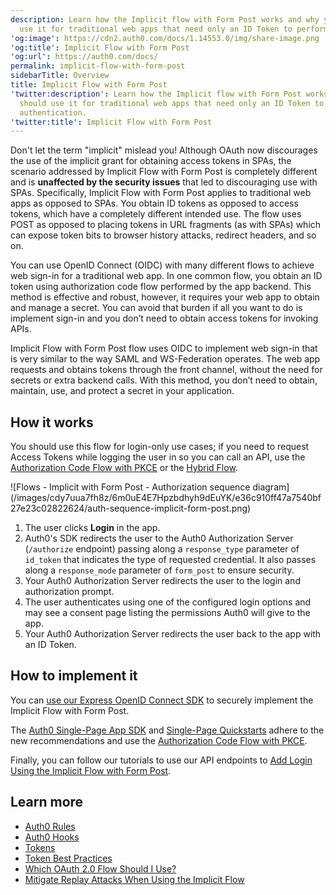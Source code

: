 ```yaml
---
description: Learn how the Implicit flow with Form Post works and why you should
  use it for traditional web apps that need only an ID Token to perform user authentication.
'og:image': https://cdn2.auth0.com/docs/1.14553.0/img/share-image.png
'og:title': Implicit Flow with Form Post
'og:url': https://auth0.com/docs/
permalink: implicit-flow-with-form-post
sidebarTitle: Overview
title: Implicit Flow with Form Post
'twitter:description': Learn how the Implicit flow with Form Post works and why you
  should use it for traditional web apps that need only an ID Token to perform user
  authentication.
'twitter:title': Implicit Flow with Form Post
---
```

<Warning>

Don't let the term "implicit" mislead you! Although OAuth now discourages the use of the implicit grant for obtaining access tokens in SPAs, the scenario addressed by Implicit Flow with Form Post is completely different and is **unaffected by the security issues** that led to discouraging use with SPAs. Specifically, Implicit Flow with Form Post applies to traditional web apps as opposed to SPAs. You obtain ID tokens as opposed to access tokens, which have a completely different intended use. The flow uses POST as opposed to placing tokens in URL fragments (as with SPAs) which can expose token bits to browser history attacks, redirect headers, and so on.

</Warning>

You can use <Tooltip tip="OpenID: Open standard for authentication that allows applications to verify users' identities without collecting and storing login information." cta="View Glossary" href="/glossary?term=OpenID">OpenID</Tooltip> Connect (OIDC) with many different flows to achieve web sign-in for a traditional web app. In one common flow, you obtain an <Tooltip tip="ID Token: Credential meant for the client itself, rather than for accessing a resource." cta="View Glossary" href="/glossary?term=ID+token">ID token</Tooltip> using authorization code flow performed by the app backend. This method is effective and robust, however, it requires your web app to obtain and manage a secret. You can avoid that burden if all you want to do is implement sign-in and you don’t need to obtain <Tooltip tip="Access Token: Authorization credential, in the form of an opaque string or JWT, used to access an API." cta="View Glossary" href="/glossary?term=access+tokens">access tokens</Tooltip> for invoking APIs.

Implicit Flow with Form Post flow uses OIDC to implement web sign-in that is very similar to the way <Tooltip tip="Security Assertion Markup Language (SAML): Standardized protocol allowing two parties to exchange authentication information without a password." cta="View Glossary" href="/glossary?term=SAML">SAML</Tooltip> and WS-Federation operates. The web app requests and obtains tokens through the front channel, without the need for secrets or extra backend calls. With this method, you don’t need to obtain, maintain, use, and protect a secret in your application.

## How it works

<Warning>

You should use this flow for login-only use cases; if you need to request Access Tokens while logging the user in so you can call an API, use the [Authorization Code Flow with PKCE](/get-started/authentication-and-authorization-flow/authorization-code-flow-with-pkce) or the [Hybrid Flow](/get-started/authentication-and-authorization-flow/hybrid-flow).

</Warning>

<Frame>![Flows - Implicit with Form Post - Authorization sequence diagram](/images/cdy7uua7fh8z/6m0uE4E7Hpzbdhyh9dEuYK/e36c910ff47a7540bf27e23c02822624/auth-sequence-implicit-form-post.png)</Frame>

1. The user clicks **Login** in the app.
2. Auth0's SDK redirects the user to the Auth0 Authorization Server (`/authorize` endpoint) passing along a `response_type` parameter of `id_token` that indicates the type of requested credential. It also passes along a `response_mode` parameter of `form_post` to ensure security.
3. Your Auth0 Authorization Server redirects the user to the login and authorization prompt.
4. The user authenticates using one of the configured login options and may see a consent page listing the permissions Auth0 will give to the app.
5. Your Auth0 Authorization Server redirects the user back to the app with an ID Token.

## How to implement it

You can [use our Express OpenID Connect SDK](https://www.npmjs.com/package/express-openid-connect) to securely implement the Implicit Flow with Form Post.

<Callout icon="file-lines" color="#0EA5E9" iconType="regular">

The [Auth0 Single-Page App SDK](/libraries/auth0-single-page-app-sdk) and [Single-Page Quickstarts](/quickstart/spa) adhere to the new recommendations and use the [Authorization Code Flow with PKCE](/get-started/authentication-and-authorization-flow/authorization-code-flow-with-pkce).

</Callout>

Finally, you can follow our tutorials to use our API endpoints to [Add Login Using the Implicit Flow with Form Post](/get-started/authentication-and-authorization-flow/implicit-flow-with-form-post/add-login-using-the-implicit-flow-with-form-post).

## Learn more

* [Auth0 Rules](/customize/rules)
* [Auth0 Hooks](/customize/hooks)
* [Tokens](/secure/tokens)
* [Token Best Practices](/secure/tokens/token-best-practices)
* [Which OAuth 2.0 Flow Should I Use?](/get-started/authentication-and-authorization-flow/which-oauth-2-0-flow-should-i-use)
* [Mitigate Replay Attacks When Using the Implicit Flow](/get-started/authentication-and-authorization-flow/implicit-flow-with-form-post/mitigate-replay-attacks-when-using-the-implicit-flow)